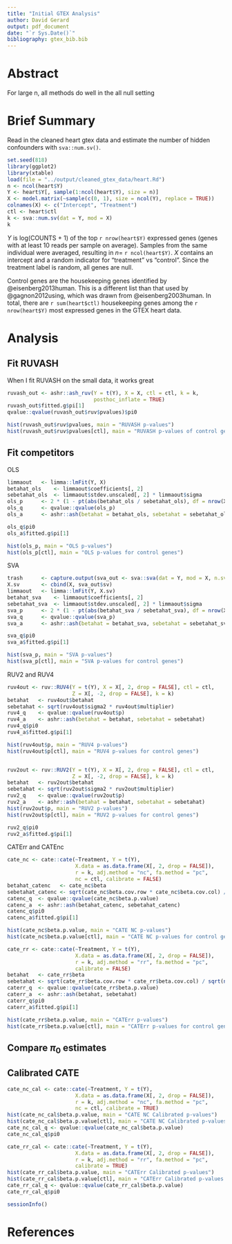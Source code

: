 ```yaml
---
title: "Initial GTEX Analysis"
author: David Gerard
output: pdf_document
date: "`r Sys.Date()`"
bibliography: gtex_bib.bib
---
```


# Abstract
For large n, all methods do well in the all null setting

# Brief Summary
Read in the cleaned heart gtex data and estimate the number of hidden confounders with `sva::num.sv()`.
```r
set.seed(818)
library(ggplot2)
library(xtable)
load(file = "../output/cleaned_gtex_data/heart.Rd")
n <- ncol(heart$Y)
Y <- heart$Y[, sample(1:ncol(heart$Y), size = n)]
X <- model.matrix(~sample(c(0, 1), size = ncol(Y), replace = TRUE))
colnames(X) <- c("Intercept", "Treatment")
ctl <- heart$ctl
k <- sva::num.sv(dat = Y, mod = X)
k
```

$Y$ is log(COUNTS + 1) of the top `r nrow(heart$Y)` expressed genes (genes with at least 10 reads per sample on average). Samples from the same individual were averaged, resulting in $n =$ `r ncol(heart$Y)`. $X$ contains an intercept and a random indicator for "treatment" vs "control". Since the treatment label is random, all genes are null.

Control genes are the housekeeping genes identified by @eisenberg2013human. This is a different list than that used by @gagnon2012using, which was drawn from @eisenberg2003human. In total, there are `r sum(heart$ctl)` housekeeping genes among the `r nrow(heart$Y)` most expressed genes in the GTEX heart data.

# Analysis

## Fit RUVASH
When I fit RUVASH on the small data, it works great
```r
ruvash_out <- ashr::ash_ruv(Y = t(Y), X = X, ctl = ctl, k = k,
                            posthoc_inflate = TRUE)
ruvash_out$fitted.g$pi[1]
qvalue::qvalue(ruvash_out$ruv$pvalues)$pi0

hist(ruvash_out$ruv$pvalues, main = "RUVASH p-values")
hist(ruvash_out$ruv$pvalues[ctl], main = "RUVASH p-values of control genes")
```

## Fit competitors
OLS
```r
limmaout   <- limma::lmFit(Y, X)
betahat_ols    <- limmaout$coefficients[, 2]
sebetahat_ols  <- limmaout$stdev.unscaled[, 2] * limmaout$sigma
ols_p      <- 2 * (1 - pt(abs(betahat_ols / sebetahat_ols), df = nrow(X) - ncol(X)))
ols_q      <- qvalue::qvalue(ols_p)
ols_a      <- ashr::ash(betahat = betahat_ols, sebetahat = sebetahat_ols)

ols_q$pi0
ols_a$fitted.g$pi[1]

hist(ols_p, main = "OLS p-values")
hist(ols_p[ctl], main = "OLS p-values for control genes")
```

SVA
```r
trash      <- capture.output(sva_out <- sva::sva(dat = Y, mod = X, n.sv = k))
X.sv       <- cbind(X, sva_out$sv)
limmaout   <- limma::lmFit(Y, X.sv)
betahat_sva    <- limmaout$coefficients[, 2]
sebetahat_sva  <- limmaout$stdev.unscaled[, 2] * limmaout$sigma
sva_p      <- 2 * (1 - pt(abs(betahat_sva / sebetahat_sva), df = nrow(X.sv) - ncol(X.sv)))
sva_q      <- qvalue::qvalue(sva_p)
sva_a      <- ashr::ash(betahat = betahat_sva, sebetahat = sebetahat_sva)

sva_q$pi0
sva_a$fitted.g$pi[1]

hist(sva_p, main = "SVA p-values")
hist(sva_p[ctl], main = "SVA p-values for control genes")
```
RUV2 and RUV4
```r
ruv4out <- ruv::RUV4(Y = t(Y), X = X[, 2, drop = FALSE], ctl = ctl,
                     Z = X[, -2, drop = FALSE], k = k)
betahat   <- ruv4out$betahat
sebetahat <- sqrt(ruv4out$sigma2 * ruv4out$multiplier)
ruv4_q    <- qvalue::qvalue(ruv4out$p)
ruv4_a    <- ashr::ash(betahat = betahat, sebetahat = sebetahat)
ruv4_q$pi0
ruv4_a$fitted.g$pi[1]

hist(ruv4out$p, main = "RUV4 p-values")
hist(ruv4out$p[ctl], main = "RUV4 p-values for control genes")


ruv2out <- ruv::RUV2(Y = t(Y), X = X[, 2, drop = FALSE], ctl = ctl,
                     Z = X[, -2, drop = FALSE], k = k)
betahat   <- ruv2out$betahat
sebetahat <- sqrt(ruv2out$sigma2 * ruv2out$multiplier)
ruv2_q    <- qvalue::qvalue(ruv2out$p)
ruv2_a    <- ashr::ash(betahat = betahat, sebetahat = sebetahat)
hist(ruv2out$p, main = "RUV2 p-values")
hist(ruv2out$p[ctl], main = "RUV2 p-values for control genes")

ruv2_q$pi0
ruv2_a$fitted.g$pi[1]
```
CATErr and CATEnc
```r
cate_nc <- cate::cate(~Treatment, Y = t(Y),
                      X.data = as.data.frame(X[, 2, drop = FALSE]),
                      r = k, adj.method = "nc", fa.method = "pc",
                      nc = ctl, calibrate = FALSE)
betahat_catenc   <- cate_nc$beta
sebetahat_catenc <- sqrt(cate_nc$beta.cov.row * cate_nc$beta.cov.col) / sqrt(nrow(X))
catenc_q  <- qvalue::qvalue(cate_nc$beta.p.value)
catenc_a  <- ashr::ash(betahat_catenc, sebetahat_catenc)
catenc_q$pi0
catenc_a$fitted.g$pi[1]

hist(cate_nc$beta.p.value, main = "CATE NC p-values")
hist(cate_nc$beta.p.value[ctl], main = "CATE NC p-values for control genes")
```

```r
cate_rr <- cate::cate(~Treatment, Y = t(Y),
                      X.data = as.data.frame(X[, 2, drop = FALSE]),
                      r = k, adj.method = "rr", fa.method = "pc",
                      calibrate = FALSE)
betahat   <- cate_rr$beta
sebetahat <- sqrt(cate_rr$beta.cov.row * cate_rr$beta.cov.col) / sqrt(nrow(X))
caterr_q  <- qvalue::qvalue(cate_rr$beta.p.value)
caterr_a  <- ashr::ash(betahat, sebetahat)
caterr_q$pi0
caterr_a$fitted.g$pi[1]

hist(cate_rr$beta.p.value, main = "CATErr p-values")
hist(cate_rr$beta.p.value[ctl], main = "CATErr p-values for control genes")
```

## Compare $\pi_0$ estimates


## Calibrated CATE
```r
cate_nc_cal <- cate::cate(~Treatment, Y = t(Y),
                      X.data = as.data.frame(X[, 2, drop = FALSE]),
                      r = k, adj.method = "nc", fa.method = "pc",
                      nc = ctl, calibrate = TRUE)
hist(cate_nc_cal$beta.p.value, main = "CATE NC Calibrated p-values")
hist(cate_nc_cal$beta.p.value[ctl], main = "CATE NC Calibrated p-values for control genes")
cate_nc_cal_q <- qvalue::qvalue(cate_nc_cal$beta.p.value)
cate_nc_cal_q$pi0

cate_rr_cal <- cate::cate(~Treatment, Y = t(Y),
                      X.data = as.data.frame(X[, 2, drop = FALSE]),
                      r = k, adj.method = "rr", fa.method = "pc",
                      calibrate = TRUE)
hist(cate_rr_cal$beta.p.value, main = "CATErr Calibrated p-values")
hist(cate_rr_cal$beta.p.value[ctl], main = "CATErr Calibrated p-values for control genes")
cate_rr_cal_q <- qvalue::qvalue(cate_rr_cal$beta.p.value)
cate_rr_cal_q$pi0
```

```r
sessionInfo()
```

# References
